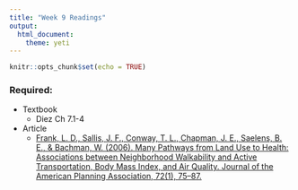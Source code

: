 ```yaml
---
title: "Week 9 Readings"
output: 
  html_document: 
    theme: yeti
---
```


```r
knitr::opts_chunk$set(echo = TRUE)
```

### Required:
- Textbook
    - Diez Ch 7.1-4 
- Article
    - [Frank, L. D., Sallis, J. F., Conway, T. L., Chapman, J. E., Saelens, B. E., & Bachman, W. (2006). Many Pathways from Land Use to Health: Associations between Neighborhood Walkability and Active Transportation, Body Mass Index, and Air Quality. Journal of the American Planning Association, 72(1), 75–87.](https://doi.org/10.1080/01944360608976725)